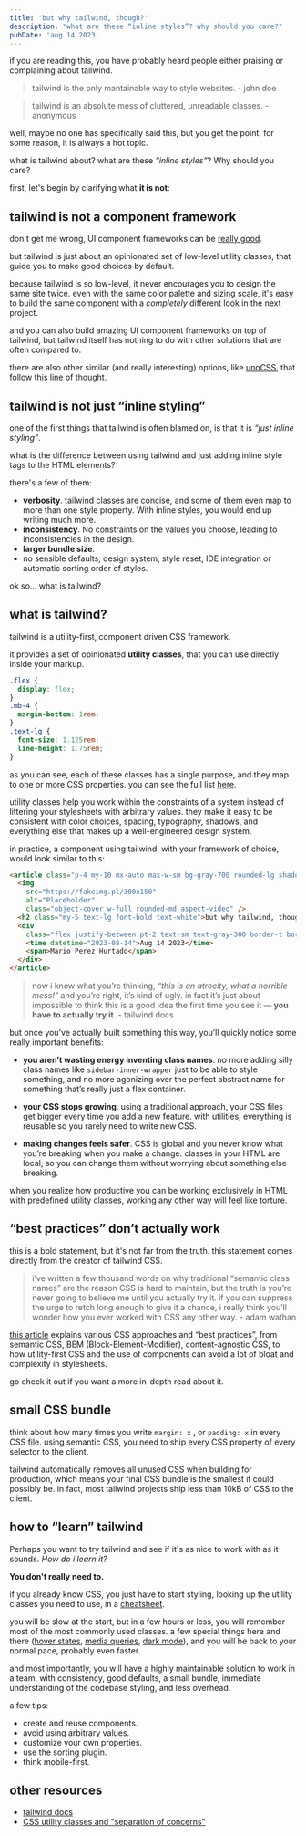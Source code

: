 ```yaml
---
title: 'but why tailwind, though?'
description: "what are these “inline styles”? why should you care?"
pubDate: 'aug 14 2023'
---
```


if you are reading this, you have probably heard people either praising or complaining
about tailwind.

> tailwind is the only mantainable way to style websites. - john doe

> tailwind is an absolute mess of cluttered, unreadable classes. - anonymous

well, maybe no one has specifically said this, but you get the point. for some reason, it is always a hot topic.

what is tailwind about? what are these _“inline styles”_? Why should you care?

first, let's begin by clarifying what **it is not**:

## tailwind is not a component framework

don't get me wrong, UI component frameworks can be [really good](https://ui.shadcn.com/).

but tailwind is just about an opinionated set of low-level utility classes, that guide you to make good choices by default.

because tailwind is so low-level, it never encourages you to design the same
site twice. even with the same color palette and sizing scale, it's easy to build the same component with a _completely_ different look in the next project.

and you can also build amazing UI component frameworks on top of tailwind, but tailwind itself has nothing to do with other solutions that are often compared to.

there are also other similar (and really interesting) options, like
[unoCSS](https://unocss.dev/), that follow this line of thought.

## tailwind is not just “inline styling”

one of the first things that tailwind is often blamed on, is that it is _“just
inline styling”_.

what is the difference between using tailwind and just adding inline style tags to the HTML elements?

there's a few of them:

- **verbosity**. tailwind classes are concise, and some of them even map to more than one style property. With inline styles, you would end up writing much more.
- **inconsistency**. No constraints on the values you choose, leading to inconsistencies in the design.
- **larger bundle size**.
- no sensible defaults, design system, style reset, IDE integration or automatic sorting order of styles.

ok so... what is tailwind?

## what is tailwind?

tailwind is a utility-first, component driven CSS framework.

it provides a set of opinionated **utility classes**, that you can use directly inside your markup.

```css showLineNumbers title="bundle.css"
.flex {
  display: flex;
}
.mb-4 {
  margin-bottom: 1rem;
}
.text-lg {
  font-size: 1.125rem;
  line-height: 1.75rem;
}
```

as you can see, each of these classes has a single purpose, and they map to one
or more CSS properties. you can see the full list [here](https://nerdcave.com/tailwind-cheat-sheet).

utility classes help you work within the constraints of a system instead of
littering your stylesheets with arbitrary values. they make it easy to be consistent with color choices, spacing, typography, shadows, and everything else that makes up a well-engineered design system.

in practice, a component using tailwind, with your framework of choice, would look similar to this:

```html showLineNumbers title="my-component.svelte"
<article class="p-4 my-10 mx-auto max-w-sm bg-gray-700 rounded-lg shadow-md">
  <img
    src="https://fakeimg.pl/300x150"
    alt="Placeholder"
    class="object-cover w-full rounded-md aspect-video" />
  <h2 class="my-5 text-lg font-bold text-white">but why tailwind, though?</h2>
  <div
    class="flex justify-between pt-2 text-sm text-gray-300 border-t border-gray-500">
    <time datetime="2023-08-14">Aug 14 2023</time>
    <span>Mario Perez Hurtado</span>
  </div>
</article>
```

> now i know what you’re thinking, *“this is an atrocity, what a horrible mess!”* and you’re right, it’s kind of ugly. in fact it’s just about impossible to think this is a good idea the first time you see it — **you have to actually try it**. - tailwind docs

but once you’ve actually built something this way, you’ll quickly notice some really important benefits:

- **you aren’t wasting energy inventing class names**. no more adding silly class names like `sidebar-inner-wrapper` just to be able to style something, and no more agonizing over the perfect abstract name for something that’s really just a flex container.

- **your CSS stops growing**. using a traditional approach, your CSS files get
  bigger every time you add a new feature. with utilities, everything is reusable so you rarely need to write new CSS.

- **making changes feels safer**. CSS is global and you never know what you’re
  breaking when you make a change. classes in your HTML are local, so you can change them without worrying about something else breaking.

when you realize how productive you can be working exclusively in HTML with predefined utility classes, working any other way will feel like torture.

## “best practices” don’t actually work

this is a bold statement, but it's not far from the truth. this statement comes
directly from the creator of tailwind CSS.

> i’ve written a few thousand words on why traditional “semantic class names” are the reason CSS is hard to maintain, but the truth is you’re never going to believe me until you actually try it. if you can suppress the urge to retch long enough to give it a chance, i really think you’ll wonder how you ever worked with CSS any other way. - adam wathan

[this article](https://adamwathan.me/css-utility-classes-and-separation-of-concerns/) explains various CSS approaches and “best practices”, from semantic CSS, BEM (Block-Element-Modifier), content-agnostic CSS, to how utility-first CSS and the use of components can avoid a lot of bloat and complexity in stylesheets.

go check it out if you want a more in-depth read about it.

## small CSS bundle

think about how many times you write `margin: x` , or `padding: x` in every CSS
file. using semantic CSS, you need to ship every CSS property of every selector to the client.

tailwind automatically removes all unused CSS when building for production,
which means your final CSS bundle is the smallest it could possibly be. in fact,
most tailwind projects ship less than 10kB of CSS to the client.

## how to “learn” tailwind

Perhaps you want to try tailwind and see if it's as nice to work with as it sounds. _How do i learn it?_

**You don't really need to.**

if you already know CSS, you just have to start styling, looking up the utility classes you need to use, in a [cheatsheet](https://nerdcave.com/tailwind-cheat-sheet).

you will be slow at the start, but in a few hours or less, you will remember
most of the most commonly used classes. a few special things here and there ([hover states](https://tailwindcss.com/docs/hover-focus-and-other-states), [media queries](https://tailwindcss.com/docs/responsive-design), [dark mode](https://tailwindcss.com/docs/dark-mode)), and you will be back to your normal pace, probably even faster.

and most importantly, you will have a highly maintainable solution to work in a team, with consistency, good defaults, a small bundle, immediate understanding of the codebase styling, and less overhead.

a few tips:

- create and reuse components.
- avoid using arbitrary values.
- customize your own properties.
- use the sorting plugin.
- think mobile-first.

## other resources

- [tailwind docs](https://tailwindcss.com/docs)
- [CSS utility classes and "separation of
  concerns"](https://adamwathan.me/css-utility-classes-and-separation-of-concerns/)
